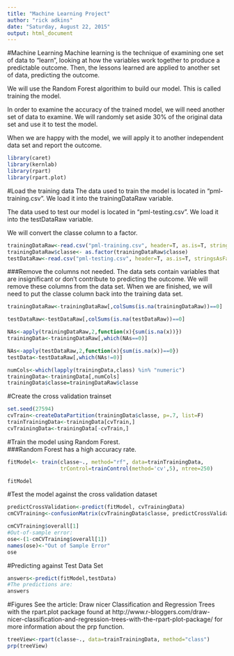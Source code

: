 ```yaml
---
title: "Machine Learning Project"
author: "rick adkins"
date: "Saturday, August 22, 2015"
output: html_document
---
```

#Machine Learning
Machine learning is the technique of examining one set of data to "learn", looking at how the variables work together to produce a predictable outcome.  Then, the lessons learned are applied to another set of data, predicting the outcome.

We will use the Random Forest algorithim to build our model.  This is called training the model.  

In order to examine the accuracy of the trained model, we will need another set of data to examine.  We will randomly set aside 30% of the original data set and use it to test the model.

When we are happy with the model, we will apply it to another independent data set and report the outcome.

```r
library(caret)
library(kernlab)
library(rpart)
library(rpart.plot)
```
#Load the training data
The data used to train the model is located in "pml-training.csv".  We load it into the trainingDataRaw variable.  

The data used to test our model is located in "pml-testing.csv".  We load it into the testDataRaw variable.

We will convert the classe column to a factor.

```r
trainingDataRaw<-read.csv("pml-training.csv", header=T, as.is=T, stringsAsFactors=F, na.strings=c('NA','','#DIV/0!'))
trainingDataRaw$classe<- as.factor(trainingDataRaw$classe)
testDataRaw<-read.csv("pml-testing.csv", header=T, as.is=T, stringsAsFactors=F, na.strings=c('NA','','#DIV/0!'))
```

###Remove the columns not needed.
The data sets contain variables that are insignificant or don't contribute to predicting the outcome.  We will remove these columns from the data set.  When we are finished, we will need to put the classe column back into the training data set.

```r
trainingDataRaw<-trainingDataRaw[,colSums(is.na(trainingDataRaw))==0]

testDataRaw<-testDataRaw[,colSums(is.na(testDataRaw))==0]

NAs<-apply(trainingDataRaw,2,function(x){sum(is.na(x))})
trainingData<-trainingDataRaw[,which(NAs==0)]

NAs<-apply(testDataRaw,2,function(x){sum(is.na(x))==0})
testData<-testDataRaw[,which(NAs!=0)]

numCols<-which(lapply(trainingData,class) %in% "numeric")
trainingData<-trainingData[,numCols]
trainingData$classe=trainingDataRaw$classe
```

#Create the cross validation trainset
```r
set.seed(27594)
cvTrain<-createDataPartition(trainingData$classe, p=.7, list=F)
trainTrainingData<-trainingData[cvTrain,]
cvTrainingData<-trainingData[-cvTrain,]
```

#Train the model using Random Forest.  
###Random Forest has a high accuracy rate.
```r
fitModel<- train(classe~., method="rf", data=trainTrainingData, 
                 trControl=trainControl(method='cv',5), ntree=250)
```
```r
fitModel
```

#Test the model against the cross validation dataset
```r
predictCrossValidation<-predict(fitModel, cvTrainingData)
cmCVTraining<-confusionMatrix(cvTrainingData$classe, predictCrossValidation)
```

```r
cmCVTraining$overall[1]
#Out-of-sample error:
ose<-(1-cmCVTraining$overall[1])
names(ose)<-"Out of Sample Error"
ose
```


#Predicting against Test Data Set
```r
answers<-predict(fitModel,testData)
#The predictions are:
answers
```

#Figures
See the article: Draw nicer Classification and Regression Trees with the rpart.plot package found at http://www.r-bloggers.com/draw-nicer-classification-and-regression-trees-with-the-rpart-plot-package/   for more information about the prp function.

```r
treeView<-rpart(classe~., data=trainTrainingData, method="class")
prp(treeView)
```